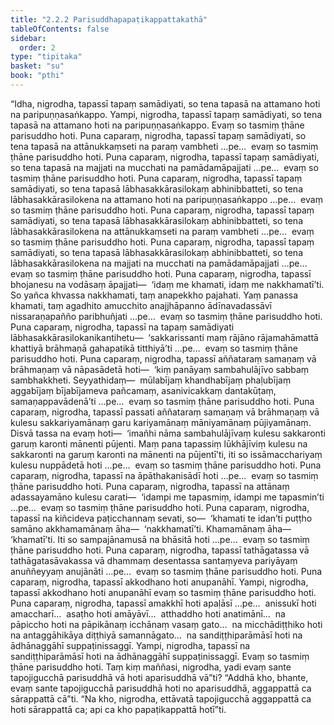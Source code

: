 ```yaml
---
title: "2.2.2 Parisuddhapapaṭikappattakathā"
tableOfContents: false
sidebar:
  order: 2
type: "tipitaka"
basket: "su"
book: "pthi"
---
```



<DynamicBreadcrumb />

<Division number="64" book="pthi" bookNo="8" page="37">

<Paragraph number="138" book="pthi">
“Idha, nigrodha, tapassī tapaṃ samādiyati, so tena tapasā na attamano hoti na paripuṇṇasaṅkappo. Yampi, nigrodha, tapassī tapaṃ samādiyati, so tena tapasā na attamano hoti na paripuṇṇasaṅkappo. Evaṃ so tasmiṃ ṭhāne parisuddho hoti.
</Paragraph>

<Paragraph number="139" book="pthi">
Puna caparaṃ, nigrodha, tapassī tapaṃ samādiyati, so tena tapasā na attānukkaṃseti na paraṃ vambheti …pe…  evaṃ so tasmiṃ ṭhāne parisuddho hoti.
</Paragraph>

<Paragraph number="140" book="pthi">
Puna caparaṃ, nigrodha, tapassī tapaṃ samādiyati, so tena tapasā na majjati na mucchati na pamādamāpajjati …pe…  evaṃ so tasmiṃ ṭhāne parisuddho hoti.
</Paragraph>

</Division>
<Division number="65" book="pthi" bookNo="8" page="38">

<Paragraph number="141" book="pthi">
Puna caparaṃ, nigrodha, tapassī tapaṃ samādiyati, so tena tapasā lābhasakkārasilokaṃ abhinibbatteti, so tena lābhasakkārasilokena na attamano hoti na paripuṇṇasaṅkappo …pe…  evaṃ so tasmiṃ ṭhāne parisuddho hoti.
</Paragraph>

<Paragraph number="142" book="pthi">
Puna caparaṃ, nigrodha, tapassī tapaṃ samādiyati, so tena tapasā lābhasakkārasilokaṃ abhinibbatteti, so tena lābhasakkārasilokena na attānukkaṃseti na paraṃ vambheti …pe…  evaṃ so tasmiṃ ṭhāne parisuddho hoti.
</Paragraph>

<Paragraph number="143" book="pthi">
Puna caparaṃ, nigrodha, tapassī tapaṃ samādiyati, so tena tapasā lābhasakkārasilokaṃ abhinibbatteti, so tena lābhasakkārasilokena na majjati na mucchati na pamādamāpajjati …pe…  evaṃ so tasmiṃ ṭhāne parisuddho hoti.
</Paragraph>

</Division>
<Division number="66" book="pthi" bookNo="8" page="38">

<Paragraph number="144" book="pthi">
Puna caparaṃ, nigrodha, tapassī bhojanesu na vodāsaṃ āpajjati—  ‘idaṃ me khamati, idaṃ me nakkhamatī’ti. So yañca khvassa nakkhamati, taṃ anapekkho pajahati. Yaṃ panassa khamati, taṃ agadhito amucchito anajjhāpanno ādīnavadassāvī nissaraṇapañño paribhuñjati …pe…  evaṃ so tasmiṃ ṭhāne parisuddho hoti.
</Paragraph>

<Paragraph number="145" book="pthi">
Puna caparaṃ, nigrodha, tapassī na tapaṃ samādiyati lābhasakkārasilokanikantihetu—  ‘sakkarissanti maṃ rājāno rājamahāmattā khattiyā brāhmaṇā gahapatikā titthiyā’ti …pe…  evaṃ so tasmiṃ ṭhāne parisuddho hoti.
</Paragraph>

</Division>
<Division number="67" book="pthi" bookNo="8" page="38">

<Paragraph number="146" book="pthi">
Puna caparaṃ, nigrodha, tapassī aññataraṃ samaṇaṃ vā brāhmaṇaṃ vā nāpasādetā hoti—  ‘kiṃ panāyaṃ sambahulājīvo sabbaṃ sambhakkheti. Seyyathidaṃ—  mūlabījaṃ khandhabījaṃ phaḷubījaṃ aggabījaṃ bījabījameva pañcamaṃ, asanivicakkaṃ dantakūṭaṃ, samaṇappavādenā’ti …pe…  evaṃ so tasmiṃ ṭhāne parisuddho hoti.
</Paragraph>

<Paragraph number="147" book="pthi">
Puna caparaṃ, nigrodha, tapassī passati aññataraṃ samaṇaṃ vā brāhmaṇaṃ vā kulesu sakkariyamānaṃ garu kariyamānaṃ māniyamānaṃ pūjiyamānaṃ. Disvā tassa na evaṃ hoti—  ‘imañhi nāma sambahulājīvaṃ kulesu sakkaronti garuṃ karonti mānenti pūjenti. Maṃ pana tapassiṃ lūkhājīviṃ kulesu na sakkaronti na garuṃ karonti na mānenti na pūjentī’ti, iti so issāmacchariyaṃ kulesu nuppādetā hoti …pe…  evaṃ so tasmiṃ ṭhāne parisuddho hoti.
</Paragraph>

</Division>
<Division number="68" book="pthi" bookNo="8" page="39">

<Paragraph number="148" book="pthi">
Puna caparaṃ, nigrodha, tapassī na āpāthakanisādī hoti …pe…  evaṃ so tasmiṃ ṭhāne parisuddho hoti.
</Paragraph>

<Paragraph number="149" book="pthi">
Puna caparaṃ, nigrodha, tapassī na attānaṃ adassayamāno kulesu carati—  ‘idampi me tapasmiṃ, idampi me tapasmin’ti …pe…  evaṃ so tasmiṃ ṭhāne parisuddho hoti.
</Paragraph>

<Paragraph number="150" book="pthi">
Puna caparaṃ, nigrodha, tapassī na kiñcideva paṭicchannaṃ sevati, so—  ‘khamati te idan’ti puṭṭho samāno akkhamamānaṃ āha—  ‘nakkhamatī’ti. Khamamānaṃ āha—  ‘khamatī’ti. Iti so sampajānamusā na bhāsitā hoti …pe…  evaṃ so tasmiṃ ṭhāne parisuddho hoti.
</Paragraph>

<Paragraph number="151" book="pthi">
Puna caparaṃ, nigrodha, tapassī tathāgatassa vā tathāgatasāvakassa vā dhammaṃ desentassa santaṃyeva pariyāyaṃ anuññeyyaṃ anujānāti …pe…  evaṃ so tasmiṃ ṭhāne parisuddho hoti.
</Paragraph>

</Division>
<Division number="69" book="pthi" bookNo="8" page="39">

<Paragraph number="152" book="pthi">
Puna caparaṃ, nigrodha, tapassī akkodhano hoti anupanāhī. Yampi, nigrodha, tapassī akkodhano hoti anupanāhī evaṃ so tasmiṃ ṭhāne parisuddho hoti.
</Paragraph>

<Paragraph number="153" book="pthi">
Puna caparaṃ, nigrodha, tapassī amakkhī hoti apaḷāsī …pe…  anissukī hoti amaccharī…  asaṭho hoti amāyāvī…  atthaddho hoti anatimānī…  na pāpiccho hoti na pāpikānaṃ icchānaṃ vasaṃ gato…  na micchādiṭṭhiko hoti na antaggāhikāya diṭṭhiyā samannāgato…  na sandiṭṭhiparāmāsī hoti na ādhānaggāhī suppaṭinissaggī. Yampi, nigrodha, tapassī na sandiṭṭhiparāmāsī hoti na ādhānaggāhī suppaṭinissaggī. Evaṃ so tasmiṃ ṭhāne parisuddho hoti.
</Paragraph>

<Paragraph number="154" book="pthi">
Taṃ kiṃ maññasi, nigrodha, yadi evaṃ sante tapojigucchā parisuddhā vā hoti aparisuddhā vā”ti? “Addhā kho, bhante, evaṃ sante tapojigucchā parisuddhā hoti no aparisuddhā, aggappattā ca sārappattā cā”ti. “Na kho, nigrodha, ettāvatā tapojigucchā aggappattā ca hoti sārappattā ca; api ca kho papaṭikappattā hotī”ti.
</Paragraph>
</Division>